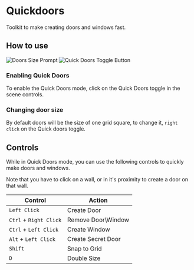 
# Quickdoors

Toolkit to make creating doors and windows fast.

## How to use

<Image src="/../public/images/Quickdoors/Qdsize.png" alt="Doors Size Prompt" width={2000} height={2000} className={styles.wikiimage}/>
<Image src="/../public/images/Quickdoors/Qdbtn.png" alt="Quick Doors Toggle Button" width={2000} height={2000} className={styles.wikiimage}/>


### Enabling Quick Doors

To enable the Quick Doors mode, click on the Quick Doors toggle in the
scene controls.

### Changing door size


By default doors
will be the size of one grid square, to change it, `right click` on the
Quick doors toggle.

## Controls

While in Quick Doors mode, you can use the following controls to quickly
make doors and windows.

Note that you have to click on a wall, or in it's proximity to create a
door on that wall.

| **Control**            | **Action**          |
| ---------------------- | ------------------- |
| `Left Click`           | Create Door         |
| `Ctrl` + `Right Click` | Remove Door\\Window |
| `Ctrl` + `Left Click`  | Create Window       |
| `Alt` + `Left Click`   | Create Secret Door  |
| `Shift`                | Snap to Grid        |
| `D`                    | Double Size         |

